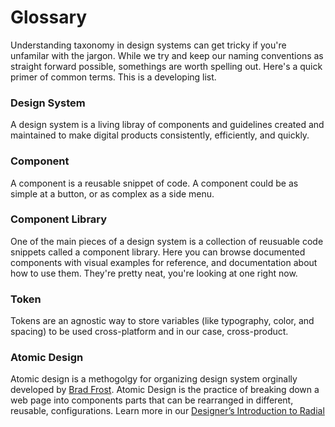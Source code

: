 
<Meta title="Foundations/Glossary" />


# Glossary 

Understanding taxonomy in design systems can get tricky if you're unfamilar with the jargon. While we try and keep our naming conventions as straight forward possible, somethings are worth spelling out. Here's a quick primer of common terms. This is a developing list.



### Design System
A design system is a living libray of components and guidelines created and maintained to make digital products consistently, efficiently, and quickly. 

### Component
A component is a reusable snippet of code. A component could be as simple at a button, or as complex as a side menu.

### Component Library
One of the main pieces of a design system is a collection of reusuable code snippets called a component library. Here you can browse documented components with visual examples for reference, 
and documentation about how to use them. They're pretty neat, you're looking at one right now.

### Token
Tokens are an agnostic way to store variables (like typography, color, and spacing) to be used cross-platform and in our case, cross-product.

### Atomic Design
Atomic design is a methogolgy for organizing design system orginally developed by [Brad Frost](http://atomicdesign.bradfrost.com/table-of-contents). Atomic Design is the practice of breaking down a web page into components parts that can be rearranged in different, reusable, configurations. Learn more in our [Designer’s Introduction to Radial
](https://nypr-design-system.nypr.digital/latest/index.html?path=/docs/for-designers-intro--page) 

